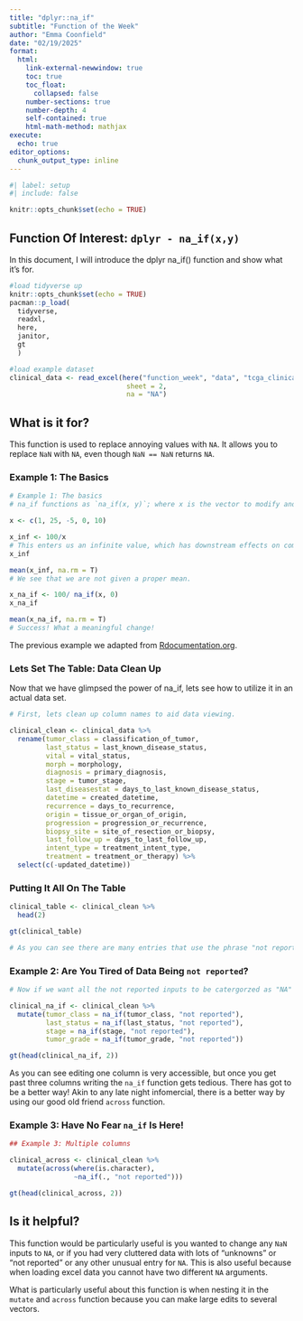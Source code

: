 ```yaml
---
title: "dplyr::na_if"
subtitle: "Function of the Week"
author: "Emma Coonfield"
date: "02/19/2025"
format: 
  html:
    link-external-newwindow: true
    toc: true
    toc_float:
      collapsed: false
    number-sections: true
    number-depth: 4
    self-contained: true
    html-math-method: mathjax
execute:
  echo: true
editor_options: 
  chunk_output_type: inline
---
```


```r

#| label: setup
#| include: false

knitr::opts_chunk$set(echo = TRUE)
```

## Function Of Interest: `dplyr - na_if(x,y)`

In this document, I will introduce the dplyr na_if() function and show what it's for.

```r
#load tidyverse up
knitr::opts_chunk$set(echo = TRUE)
pacman::p_load(
  tidyverse,
  readxl,
  here,         
  janitor,
  gt
  )

#load example dataset
clinical_data <- read_excel(here("function_week", "data", "tcga_clinical_data.xlsx"), 
                             sheet = 2,
                             na = "NA")
```

## What is it for?

This function is used to replace annoying values with `NA`. It allows you to replace `NaN` with `NA`, even though `NaN == NaN` returns `NA`.

### Example 1: The Basics

```r
# Example 1: The basics
# na_if functions as `na_if(x, y)`; where x is the vector to modify and y is the value to replace with NA.

x <- c(1, 25, -5, 0, 10)

x_inf <- 100/x
# This enters us an infinite value, which has downstream effects on common data analysis.
x_inf

mean(x_inf, na.rm = T)
# We see that we are not given a proper mean.

x_na_if <- 100/ na_if(x, 0)
x_na_if

mean(x_na_if, na.rm = T)
# Success! What a meaningful change!
```

The previous example we adapted from [Rdocumentation.org](https://www.rdocumentation.org/packages/dplyr/versions/1.0.10/topics/na_if).

### Lets Set The Table: Data Clean Up

Now that we have glimpsed the power of na_if, lets see how to utilize it in an actual data set.

```r
# First, lets clean up column names to aid data viewing.

clinical_clean <- clinical_data %>%
  rename(tumor_class = classification_of_tumor,
         last_status = last_known_disease_status,
         vital = vital_status,
         morph = morphology,
         diagnosis = primary_diagnosis,
         stage = tumor_stage,
         last_diseasestat = days_to_last_known_disease_status,
         datetime = created_datetime,
         recurrence = days_to_recurrence,
         origin = tissue_or_organ_of_origin,
         progression = progression_or_recurrence,
         biopsy_site = site_of_resection_or_biopsy,
         last_follow_up = days_to_last_follow_up,
         intent_type = treatment_intent_type,
         treatment = treatment_or_therapy) %>%
  select(c(-updated_datetime))

```

### Putting It All On The Table

```r

clinical_table <- clinical_clean %>%
  head(2)

gt(clinical_table)

# As you can see there are many entries that use the phrase "not reported". This phrase did not get caught when we loaded that data into R.
```

### Example 2: Are You Tired of Data Being `not reported`?

```r
# Now if we want all the not reported inputs to be catergorzed as "NA" we will use the na_if function.

clinical_na_if <- clinical_clean %>%
  mutate(tumor_class = na_if(tumor_class, "not reported"),
         last_status = na_if(last_status, "not reported"),
         stage = na_if(stage, "not reported"),
         tumor_grade = na_if(tumor_grade, "not reported"))

gt(head(clinical_na_if, 2))
```

As you can see editing one column is very accessible, but once you get past three columns writing the `na_if` function gets tedious. There has got to be a better way! Akin to any late night infomercial, there is a better way by using our good old friend `across` function.

### Example 3: Have No Fear `na_if` Is Here!

```r
## Example 3: Multiple columns

clinical_across <- clinical_clean %>%
  mutate(across(where(is.character), 
                ~na_if(., "not reported")))

gt(head(clinical_across, 2))
```

## Is it helpful?

This function would be particularly useful is you wanted to change any `NaN` inputs to `NA`, or if you had very cluttered data with lots of "unknowns" or "not reported" or any other unusual entry for `NA`. This is also useful because when loading excel data you cannot have two different `NA` arguments.

What is particularly useful about this function is when nesting it in the `mutate` and `across` function because you can make large edits to several vectors.
